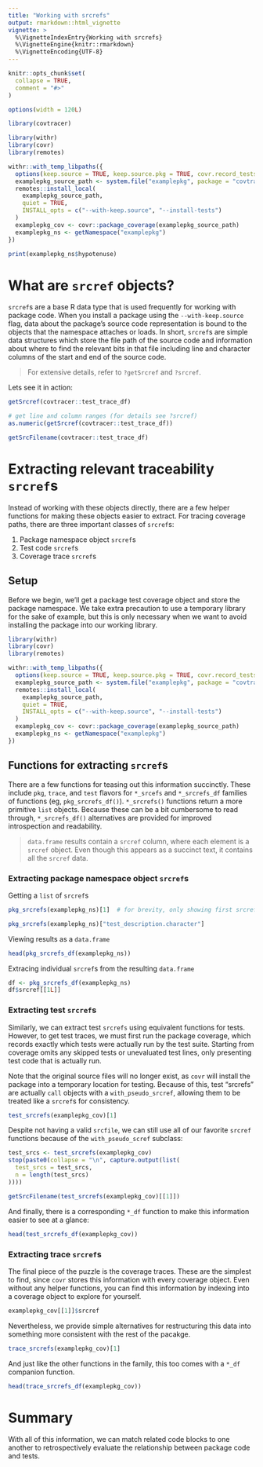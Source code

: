 ```yaml
---
title: "Working with srcrefs"
output: rmarkdown::html_vignette
vignette: >
  %\VignetteIndexEntry{Working with srcrefs}
  %\VignetteEngine{knitr::rmarkdown}
  %\VignetteEncoding{UTF-8}
---
```


```r
knitr::opts_chunk$set(
  collapse = TRUE,
  comment = "#>"
)

options(width = 120L)
```

```r
library(covtracer)
```

```r
library(withr)
library(covr)
library(remotes)

withr::with_temp_libpaths({
  options(keep.source = TRUE, keep.source.pkg = TRUE, covr.record_tests = TRUE)
  examplepkg_source_path <- system.file("examplepkg", package = "covtracer")
  remotes::install_local(
    examplepkg_source_path,
    quiet = TRUE,
    INSTALL_opts = c("--with-keep.source", "--install-tests")
  )
  examplepkg_cov <- covr::package_coverage(examplepkg_source_path)
  examplepkg_ns <- getNamespace("examplepkg")
})
```

```r
print(examplepkg_ns$hypotenuse)
```

# What are `srcref` objects?

`srcref`s are a base R data type that is used frequently for working with
package code. When you install a package using the `--with-keep.source` flag,
data about the package's source code representation is bound to the objects that
the namespace attaches or loads. In short, `srcref`s are simple data structures
which store the file path of the source code and information about where to find
the relevant bits in that file including line and character columns of the start
and end of the source code.

> For extensive details, refer to `?getSrcref` and `?srcref`.

Lets see it in action:

```r
getSrcref(covtracer::test_trace_df)
```

```r
# get line and column ranges (for details see ?srcref)
as.numeric(getSrcref(covtracer::test_trace_df))
```

```r
getSrcFilename(covtracer::test_trace_df)
```

# Extracting relevant traceability `srcref`s

Instead of working with these objects directly, there are a few helper functions
for making these objects easier to extract. For tracing coverage paths, there
are three important classes of `srcref`s:

1. Package namespace object `srcref`s
1. Test code `srcref`s
1. Coverage trace `srcref`s

## Setup

Before we begin, we'll get a package test coverage object and store the package
namespace. We take extra precaution to use a temporary library for the sake of
example, but this is only necessary when we want to avoid installing the package
into our working library.

```r
library(withr)
library(covr)
library(remotes)

withr::with_temp_libpaths({
  options(keep.source = TRUE, keep.source.pkg = TRUE, covr.record_tests = TRUE)
  examplepkg_source_path <- system.file("examplepkg", package = "covtracer")
  remotes::install_local(
    examplepkg_source_path,
    quiet = TRUE,
    INSTALL_opts = c("--with-keep.source", "--install-tests")
  )
  examplepkg_cov <- covr::package_coverage(examplepkg_source_path)
  examplepkg_ns <- getNamespace("examplepkg")
})
```

## Functions for extracting `srcref`s

There are a few functions for teasing out this information succinctly. These
include `pkg`, `trace`, and `test` flavors for `*_srcefs` and `*_srcrefs_df`
families of functions (eg, `pkg_srcrefs_df()`). `*_srcrefs()` functions return a
more primitive `list` objects. Because these can be a bit cumbersome to read
through, `*_srcrefs_df()` alternatives are provided for improved introspection
and readability.

> `data.frame` results contain a `srcref` column, where each element is a
> `srcref` object. Even though this appears as a succinct text, it contains all
> the `srcref` data.

### Extracting package namespace object `srcref`s

Getting a `list` of `srcref`s

```r
pkg_srcrefs(examplepkg_ns)[1]  # for brevity, only showing first srcref
```

```r
pkg_srcrefs(examplepkg_ns)["test_description.character"]
```

Viewing results as a `data.frame`

```r
head(pkg_srcrefs_df(examplepkg_ns))
```

Extracing individual `srcref`s from the resulting `data.frame`

```r
df <- pkg_srcrefs_df(examplepkg_ns)
df$srcref[[1L]]
```

### Extracting test `srcref`s

Similarly, we can extract test `srcrefs` using equivalent functions for tests.
However, to get test traces, we must first run the package coverage, which
records exactly which tests were actually run by the test suite. Starting from
coverage omits any skipped tests or unevaluated test lines, only presenting test
code that is actually run.

Note that the original source files will no longer exist, as `covr` will install
the package into a temporary location for testing. Because of this, test
"srcrefs" are actually `call` objects with a `with_pseudo_srcref`, allowing them
to be treated like a `srcref`s for consistency.

```r
test_srcrefs(examplepkg_cov)[1]
```

Despite not having a valid `srcfile`, we can still use all of our favorite
`srcref` functions because of the `with_pseudo_scref` subclass:

```r
test_srcs <- test_srcrefs(examplepkg_cov)
stop(paste0(collapse = "\n", capture.output(list(
  test_srcs = test_srcs,
  n = length(test_srcs)  
))))
```

```r
getSrcFilename(test_srcrefs(examplepkg_cov)[[1]])
```

And finally, there is a corresponding `*_df` function to make this information
easier to see at a glance:

```r
head(test_srcrefs_df(examplepkg_cov))
```

### Extracting trace `srcref`s

The final piece of the puzzle is the coverage traces. These are the simplest to
find, since `covr` stores this information with every coverage object. Even
without any helper functions, you can find this information by indexing into a
coverage object to explore for yourself.

```r
examplepkg_cov[[1]]$srcref
```

Nevertheless, we provide simple alternatives for restructuring this data into
something more consistent with the rest of the pacakge.

```r
trace_srcrefs(examplepkg_cov)[1]
```

And just like the other functions in the family, this too comes with a `*_df`
companion function.

```r
head(trace_srcrefs_df(examplepkg_cov))
```

# Summary

With all of this information, we can match related code blocks to one another to
retrospectively evaluate the relationship between package code and tests.
